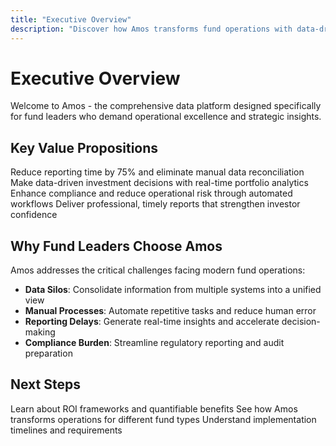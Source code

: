 ```yaml
---
title: "Executive Overview"
description: "Discover how Amos transforms fund operations with data-driven insights and operational excellence"
---
```


# Executive Overview

Welcome to Amos - the comprehensive data platform designed specifically for fund leaders who demand operational excellence and strategic insights.

## Key Value Propositions

<CardGroup cols={2}>
  <Card title="Operational Efficiency" icon="chart-line">
    Reduce reporting time by 75% and eliminate manual data reconciliation
  </Card>
  <Card title="Strategic Insights" icon="lightbulb">
    Make data-driven investment decisions with real-time portfolio analytics
  </Card>
  <Card title="Risk Management" icon="shield-check">
    Enhance compliance and reduce operational risk through automated workflows
  </Card>
  <Card title="Investor Relations" icon="handshake">
    Deliver professional, timely reports that strengthen investor confidence
  </Card>
</CardGroup>

## Why Fund Leaders Choose Amos

Amos addresses the critical challenges facing modern fund operations:

- **Data Silos**: Consolidate information from multiple systems into a unified view
- **Manual Processes**: Automate repetitive tasks and reduce human error
- **Reporting Delays**: Generate real-time insights and accelerate decision-making
- **Compliance Burden**: Streamline regulatory reporting and audit preparation

## Next Steps

<Card title="Explore Business Value" icon="arrow-right" href="/fund-leaders/business-value">
  Learn about ROI frameworks and quantifiable benefits
</Card>

<Card title="View Use Cases" icon="arrow-right" href="/fund-leaders/use-cases">
  See how Amos transforms operations for different fund types
</Card>

<Card title="Getting Started" icon="arrow-right" href="/fund-leaders/implementation">
  Understand implementation timelines and requirements
</Card>